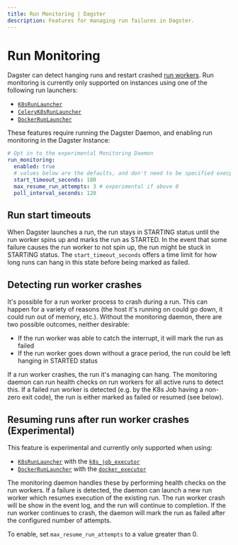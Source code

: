 ```yaml
---
title: Run Monitoring | Dagster
description: Features for managing run failures in Dagster.
---
```


# Run Monitoring

Dagster can detect hanging runs and restart crashed [run workers](/deployment/overview#job-execution-flow). Run monitoring is currently only supported on instances using one of the following run launchers:

- [`K8sRunLauncher`](/\_apidocs/libraries/dagster-k8s#dagster_k8s.K8sRunLauncher)
- [`CeleryK8sRunLauncher`](/\_apidocs/libraries/dagster-celery-k8s#dagster_celery_k8s.CeleryK8sRunLauncher)
- [`DockerRunLauncher`](/\_apidocs/libraries/dagster-docker#dagster_docker.DockerRunLauncher)

These features require running the Dagster Daemon, and enabling run monitoring in the Dagster Instance:

```yaml file=/deploying/dagster_instance/dagster.yaml startafter=start_run_monitoring endbefore=end_run_monitoring
# Opt in to the experimental Monitoring Daemon
run_monitoring:
  enabled: true
  # values below are the defaults, and don't need to be specified execpt to override them
  start_timeout_seconds: 180
  max_resume_run_attempts: 3 # experimental if above 0
  poll_interval_seconds: 120
```

## Run start timeouts

When Dagster launches a run, the run stays in STARTING status until the run worker spins up and marks the run as STARTED. In the event that some failure causes the run worker to not spin up, the run might be stuck in STARTING status. The `start_timeout_seconds` offers a time limit for how long runs can hang in this state before being marked as failed.

## Detecting run worker crashes

It's possible for a run worker process to crash during a run. This can happen for a variety of reasons (the host it's running on could go down, it could run out of memory, etc.). Without the monitoring daemon, there are two possible outcomes, neither desirable:

- If the run worker was able to catch the interrupt, it will mark the run as failed
- If the run worker goes down without a grace period, the run could be left hanging in STARTED status

If a run worker crashes, the run it's managing can hang. The monitoring daemon can run health checks on run workers for all active runs to detect this. If a failed run worker is detected (e.g. by the K8s Job having a non-zero exit code), the run is either marked as failed or resumed (see below).

## Resuming runs after run worker crashes (Experimental)

This feature is experimental and currently only supported when using:

- [`K8sRunLauncher`](/\_apidocs/libraries/dagster-k8s#dagster_k8s.K8sRunLauncher) with the [`k8s_job_executor`](https://docs.dagster.io/\_apidocs/libraries/dagster-k8s#dagster_k8s.k8s_job_executor)
- [`DockerRunLauncher`](/\_apidocs/libraries/dagster-docker#dagster_docker.DockerRunLauncher) with the [`docker_executor`](https://docs.dagster.io/\_apidocs/libraries/dagster-docker#dagster_docker.docker_executor)

The monitoring daemon handles these by performing health checks on the run workers. If a failure is detected, the daemon can launch a new run worker which resumes execution of the existing run. The run worker crash will be show in the event log, and the run will continue to completion. If the run worker continues to crash, the daemon will mark the run as failed after the configured number of attempts.

To enable, set `max_resume_run_attempts` to a value greater than 0.

